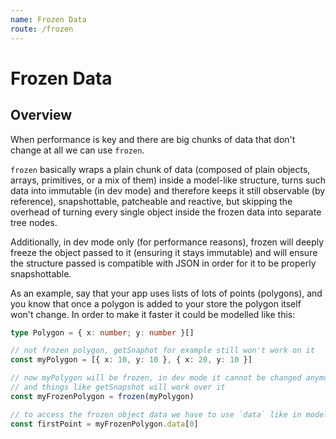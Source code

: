 ```yaml
---
name: Frozen Data
route: /frozen
---
```


# Frozen Data

## Overview

When performance is key and there are big chunks of data that don't change at all we can use `frozen`.

`frozen` basically wraps a plain chunk of data (composed of plain objects, arrays, primitives, or a mix of them) inside a model-like structure, turns such data into immutable (in dev mode) and therefore keeps it still observable (by reference), snapshottable, patcheable and reactive, but skipping the overhead of turning every single object inside the frozen data into separate tree nodes.

Additionally, in dev mode only (for performance reasons), frozen will deeply freeze the object passed to it (ensuring it stays immutable) and will ensure the structure passed is compatible with JSON in order for it to be properly snapshottable.

As an example, say that your app uses lists of lots of points (polygons), and you know that once a polygon is added to your store the polygon itself won't change. In order to make it faster it could be modelled like this:

```ts
type Polygon = { x: number; y: number }[]

// not frozen polygon, getSnaphot for example still won't work on it
const myPolygon = [{ x: 10, y: 10 }, { x: 20, y: 10 }]

// now myPolygon will be frozen, in dev mode it cannot be changed anymore
// and things like getSnapshot will work over it
const myFrozenPolygon = frozen(myPolygon)

// to access the frozen object data we have to use `data` like in models
const firstPoint = myFrozenPolygon.data[0]
```

